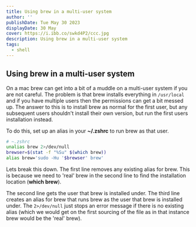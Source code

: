 ```yaml
---
title: Using brew in a multi-user system
author: ''
publishDate: Tue May 30 2023
displayDate: 30 May
cover: https://i.ibb.co/swkd4P2/ccc.jpg
description: Using brew in a multi-user system
tags:
  - shell
---
```


## Using brew in a multi-user system

On a mac brew can get into a bit of a muddle on a multi-user system if you are not careful.  The problem is that brew installs everything in `/usr/local` and if you have multiple users then the permissions can get a bit messed up.  The answer to this is to install brew as normal for the first user, but any subsequent users shouldn't install their own version, but run the first users installation instead.

To do this, set up an alias in your **~/.zshrc** to run brew as that user.


```bash
# ~.zshrc
unalias brew 2>/dev/null
brewser=$(stat -f "%Su" $(which brew))
alias brew='sudo -Hu '$brewser' brew'
```

Lets break this down.  The first line removes any existing alias for brew. This is because we need to 'real' brew in the second line to find the installation location (**which brew**).

The second line gets the user that brew is installed under.  The third line creates an alias for brew that runs brew as the user that brew is installed under.  The `2>/dev/null` just stops an error message if there is no existing alias (which we would get on the first sourcing of the file as in that instance brew would be the 'real' brew).
